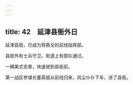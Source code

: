 ```yaml
---
---
---
```

title: 42　延津县衙外日
---




延津县衙，已成为蒋鼎文的前线指挥部。

县衙外有士兵守卫。街道上有部队通过。

一辆美式吉普，快速驶到县衙前。

第一战区参谋长董英斌从前线归来，风尘仆仆下车，进了县衙。